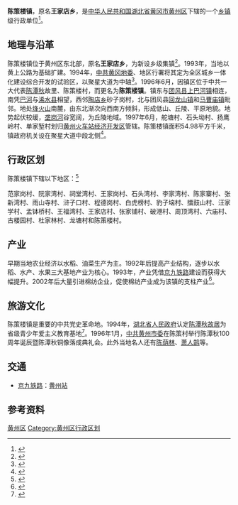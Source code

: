 {{中国乡级行政区
|景观照片文件名 = 
|景观照片描述 = 
|汉语拼音 = 
|其他语言 = 
|其他语言名称 = 
|旧称 = 
|地名出处 = 
|位置图文件名 = 
|位置图描述 = 
|自定义图片= 
|建置时间 = 
|政府驻地 = 
|毗邻 = 
|总面积 = 
|总人口 = 
|总人口年份 = 
|户籍人口 = 
|户籍人口年份 = 
|常住人口 = 
|常住人口年份 = 
|人口密度 = 
|GDP = 
|GDP年份 = 
|邮政编码 = 
|电话区号 = 713
|官方网站 = 
|网站名称 = 
|42/11/02/102/000}}
'''陈策楼镇'''，原名'''王家店乡'''，是[[中华人民共和国|中华人民共和国]][[湖北省|湖北省]][[黄冈市|黄冈市]][[黄州区|黄州区]]下辖的一个[[乡镇|乡镇]]级行政单位<ref>{{PRC admin/ref sgc|{{PRC admin/parent|42/11/02/102/000}}}}</ref>。

== 地理与沿革 ==
陈策楼镇位于黄州区东北部，原名'''王家店乡'''，为新设乡级集镇<ref>{{Cite book|title=湖北年鉴 1997 总第9期|last=湖北年鉴编辑委员会编|first=|publisher=湖北年鉴社|year=1997.11|isbn=|location=|pages=370}}</ref>。1993年，当地以黄上公路为基础扩建。1994年，[[中共黄冈地委|中共黄冈地委]]、地区行署将其定为全区城乡一体化建设综合开发的试验区，以聚星大道为中轴<ref>{{Cite book|title=迈向21世纪的战略选择 黄冈地区城市化战略规划纲要|last=宋自重，郭熙保主编|first=|publisher=武汉：武汉大学出版社|year=1996.10|isbn=7-307-02301-6|location=|pages=240}}</ref>。1996年6月，因镇区位于中共一大代表[[陈潭秋|陈潭秋]]故里、陈策楼村，而更名为'''陈策楼镇'''。镇东与[[团风县|团风县]][[上巴河镇|上巴河镇]]相连，南凭[[巴河|巴河]]与[[浠水县|浠水县]]相望，西邻[[陶店乡|陶店乡]]砂子岗村，北与团风县[[回龙山镇|回龙山镇]]和[[马曹庙镇|马曹庙镇]]毗邻。地处[[烽火山_(黄冈)|烽火山]]南麓，由东北渐次向西南方倾斜，形成低山、丘陵、平原地貌。地势起伏较缓，[[垄岗河|垄岗河]]谷宽阔，为丘陵地域。1997年6月，舵塘村、石头坳村、扬鹰岭村、单家堑村划归[[火车站开发区|黄州火车站经济开发区]]管辖。陈策楼镇面积54.98平方千米，镇政府机关设在聚星大道中段北侧<ref name=gqq>{{Cite book|title=黄州区志 1986-2007|last=湖北省黄冈市黄州区地方志编纂委员会编|first=|publisher=武汉：[[武汉大学出版社|武汉大学出版社]]|year=2015.02|isbn=978-7-307-14921-2|location=|pages=43-44}}</ref>。
== 行政区划 ==

陈策楼镇下辖以下地区：<ref>{{PRC admin/ref sgc|42/11/02/102/000}}</ref>

范家岗村、阮家湾村、祠堂湾村、王家岗村、石头湾村、李家湾村、陈家寨村、张新湾村、雨山寺村、浒子口村、程德岗村、白虎榜村、豹子垴村、擂鼓山村、汪家学村、孟钵桥村、王福湾村、王家店村、张家铺村、破港村、周顶湾村、六庙村、古楼园村、杜家林村、龙塘村和陈策楼村。

== 产业 ==
早期当地农业经济以水稻、油菜生产为主。1992年后提高产业结构，逐步以水稻、水产、水果三大基地产业为核心。1993年，产业凭借[[京九铁路|京九铁路]]建设而获得大幅提升。2002年后大量引进棉纺企业，促使棉纺产业成为该镇的支柱产业<ref>{{Cite book|title=中国政区大典 3|last=《中国政区大典》编委会编著|first=|publisher=杭州：浙江人民出版社|year=1999.08|isbn=7-213-01789-6|location=|pages=454}}</ref>。

== 旅游文化 ==
陈策楼镇是重要的中共党史革命地。1994年，[[湖北省人民政府|湖北省人民政府]]认定[[陈潭秋故居|陈潭秋故居]]为省级青少年爱主义教育基地<ref>{{Cite book|title=红色印记 中国革命遗址全书|last=于富荣著|first=|publisher=南昌：江西教育出版社|year=2017.05|isbn=978-7-5392-9462-9|location=|pages=167}}</ref>。1996年1月，[[中共黄州市委|中共黄州市委]]在陈策村举行陈潭秋100周年诞辰暨陈潭秋铜像落成典礼会。此外当地名人还有[[陈荫林|陈荫林]]、[[萧人鹄|萧人鹄]]等。

== 交通 ==
* {{rint|cn|rail}}[[京九铁路|京九铁路]]：[[黄州站|黄州站]]

== 参考资料 ==
{{reflist}}
{{湖北省黄冈市黄州区行政区划}}
[[Category:黄冈建制镇|黄州区]]
[[Category:黄州区行政区划|Category:黄州区行政区划]]
